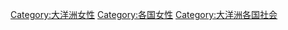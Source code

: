 [[Category:大洋洲女性|Category:大洋洲女性]]
[[Category:各国女性|Category:各国女性]]
[[Category:大洋洲各国社会|Category:大洋洲各国社会]]